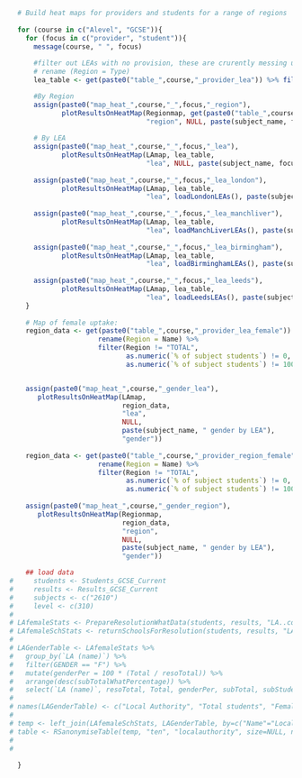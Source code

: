 ```{r Load_maps_heat_Maps, message=FALSE}
  # Build heat maps for providers and students for a range of regions
  
  for (course in c("Alevel", "GCSE")){
    for (focus in c("provider", "student")){
      message(course, " ", focus)
      
      #filter out LEAs with no provision, these are crurently messing up the heat maps
      # rename (Region = Type)
      lea_table <- get(paste0("table_",course,"_provider_lea")) %>% filter(`Subject Providers` != 0) %>% rename(Region = Type)

      #By Region
      assign(paste0("map_heat_",course,"_",focus,"_region"),
             plotResultsOnHeatMap(Regionmap, get(paste0("table_",course,"_provider_region")) %>% rename(Region = Type),
                                  "region", NULL, paste(subject_name, focus, "% - regions"), focus))
      
      # By LEA
      assign(paste0("map_heat_",course,"_",focus,"_lea"),
             plotResultsOnHeatMap(LAmap, lea_table,
                                  "lea", NULL, paste(subject_name, focus, "% - local education authorities"), focus))
      
      assign(paste0("map_heat_",course,"_",focus,"_lea_london"),
             plotResultsOnHeatMap(LAmap, lea_table,
                                  "lea", loadLondonLEAs(), paste(subject_name, focus, "% - London"), focus))
      
      assign(paste0("map_heat_",course,"_",focus,"_lea_manchliver"),
             plotResultsOnHeatMap(LAmap, lea_table,
                                  "lea", loadManchLiverLEAs(), paste(subject_name, focus, "% - Manchester & Liverpool"), focus))
      
      assign(paste0("map_heat_",course,"_",focus,"_lea_birmingham"),
             plotResultsOnHeatMap(LAmap, lea_table,
                                  "lea", loadBirminghamLEAs(), paste(subject_name, focus, "% - Birmingham"), focus))
      
      assign(paste0("map_heat_",course,"_",focus,"_lea_leeds"),
             plotResultsOnHeatMap(LAmap, lea_table,
                                  "lea", loadLeedsLEAs(), paste(subject_name, focus, "% - Leeds"), focus))
    }
    
    # Map of female uptake:
    region_data <- get(paste0("table_",course,"_provider_lea_female")) %>% 
                      rename(Region = Name) %>% 
                      filter(Region != "TOTAL",
                             as.numeric(`% of subject students`) != 0,
                             as.numeric(`% of subject students`) != 100)


    assign(paste0("map_heat_",course,"_gender_lea"),
       plotResultsOnHeatMap(LAmap, 
                            region_data,
                            "lea", 
                            NULL, 
                            paste(subject_name, " gender by LEA"), 
                            "gender"))
    
    region_data <- get(paste0("table_",course,"_provider_region_female")) %>% 
                      rename(Region = Name) %>% 
                      filter(Region != "TOTAL",
                             as.numeric(`% of subject students`) != 0,
                             as.numeric(`% of subject students`) != 100)
    
    assign(paste0("map_heat_",course,"_gender_region"),
       plotResultsOnHeatMap(Regionmap, 
                            region_data,
                            "region", 
                            NULL, 
                            paste(subject_name, " gender by LEA"), 
                            "gender"))

    ## load data
#     students <- Students_GCSE_Current
#     results <- Results_GCSE_Current
#     subjects <- c("2610")
#     level <- c(310)
#     
# LAfemaleStats <- PrepareResolutionWhatData(students, results, "LA..code.", "GENDER", subjects, level, dir=basefolder)
# LAfemaleSchStats <- returnSchoolsForResolution(students, results, "LA..code.", "GENDER", "\"F\"", subjects, level, FALSE)
# 
# LAGenderTable <- LAfemaleStats %>%
#   group_by(`LA (name)`) %>%
#   filter(GENDER == "F") %>%
#   mutate(genderPer = 100 * (Total / resoTotal)) %>%
#   arrange(desc(subTotalWhatPercentage)) %>%
#   select(`LA (name)`, resoTotal, Total, genderPer, subTotal, subStudents, subTotalWhatPercentage)
# 
# names(LAGenderTable) <- c("Local Authority", "Total students", "Female students", "% of total students", "Total subject students", "Female subject students", "% of subject students")
# 
# temp <- left_join(LAfemaleSchStats, LAGenderTable, by=c("Name"="Local Authority"))
# table <- RSanonymiseTable(temp, "ten", "localauthority", size=NULL, number=NULL)
#     
#     
    
  }
```

